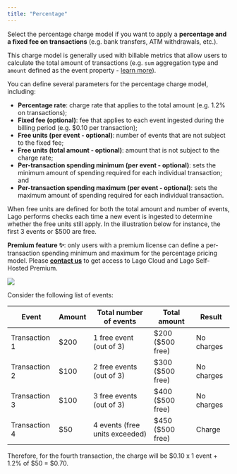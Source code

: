 ```yaml
---
title: "Percentage"
---
```


Select the percentage charge model if you want to apply a **percentage and a
fixed fee on transactions** (e.g. bank transfers, ATM withdrawals, etc.).

This charge model is generally used with billable metrics that allow users to
calculate the total amount of transactions (e.g. `sum` aggregation type and
`amount` defined as the event property -
[learn more](/guide/billable-metrics/aggregation-types)).

You can define several parameters for the percentage charge model, including:

- **Percentage rate**: charge rate that applies to the total amount (e.g. 1.2%
    on transactions);
- **Fixed fee (optional)**: fee that applies to each event ingested during the
    billing period (e.g. \$0.10 per transaction);
- **Free units (per event - optional)**: number of events that are not subject to
    the fixed fee;
- **Free units (total amount - optional)**: amount that is not subject to the
    charge rate;
- **Per-transaction spending minimum (per event - optional)**: sets the minimum amount of spending required for each individual transaction; and
- **Per-transaction spending maximum (per event - optional)**: sets the maximum amount of spending required for each individual transaction.

When free units are defined for both the total amount and number of events, Lago
performs checks each time a new event is ingested to determine whether the free
units still apply. In the illustration below for instance, the first 3 events or
\$500 are free.

<Info>**Premium feature ✨**: only users with a premium license can define a per-transaction spending minimum and maximum for the percentage pricing model. 
Please **[contact us](mailto:hello@getlago.com)** to get access to Lago Cloud and Lago Self-Hosted Premium.</Info>

<Frame  caption="Configuration of the percentage charge model">
    <img src="/guide/plans/images/percentage-model-b2657bc04ac57c27cfe3bc3b830fd8dc.png"/>
</Frame>

Consider the following list of events:

| Event         | Amount | Total number of events         | Total amount       | Result     |
| ------------- | ------ | ------------------------------ | ------------------ | ---------- |
| Transaction 1 | \$200  | 1 free event (out of 3)        | \$200 (\$500 free) | No charges |
| Transaction 2 | \$100  | 2 free events (out of 3)       | \$300 (\$500 free) | No charges |
| Transaction 3 | \$100  | 3 free events (out of 3)       | \$400 (\$500 free) | No charges |
| Transaction 4 | \$50   | 4 events (free units exceeded) | \$450 (\$500 free) | Charge     |

Therefore, for the fourth transaction, the charge will be \$0.10 x 1 event + 1.2%
of \$50 = \$0.70.